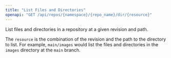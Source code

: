 ```yaml
---
title: "List Files and Directories"
openapi: "GET /api/repos/{namespace}/{repo_name}/dir/{resource}"
---
```


List files and directories in a repository at a given revision and path.

The `resource` is the combination of the revision and the path to the directory to list. For example, `main/images` would list the files and directories in the `images` directory at the `main` branch.